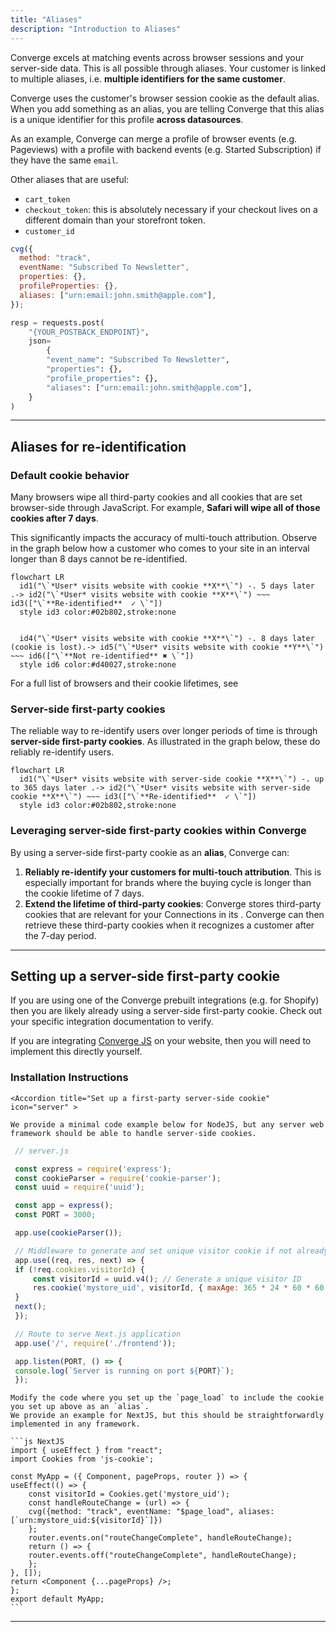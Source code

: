 ```yaml
---
title: "Aliases"
description: "Introduction to Aliases"
---
```



Converge excels at matching events across browser sessions and your server-side data. This is all possible through aliases. 
Your customer is linked to multiple aliases, i.e. **multiple identifiers for the same customer**. 

Converge uses the customer's browser session cookie as the default alias.
When you add something as an alias, you are telling Converge that this alias is a unique identifier for this profile **across datasources**. 

As an example, Converge can merge a profile of browser events (e.g. Pageviews) with a profile with backend events (e.g. Started Subscription) if they have the same `email`.

Other aliases that are useful:
- `cart_token`
- `checkout_token`: this is absolutely necessary if your checkout lives on a different domain than your storefront token.
- `customer_id`

<Accordion title="Code Examples" icon="code">
 <CodeGroup>

```javascript Converge Pixel - Javascript
cvg({
  method: "track",
  eventName: "Subscribed To Newsletter",
  properties: {},
  profileProperties: {},
  aliases: ["urn:email:john.smith@apple.com"],
});
```

```python Converge Webhook - Python
resp = requests.post(
    "{YOUR_POSTBACK_ENDPOINT}",
    json=
        {
        "event_name": "Subscribed To Newsletter",
        "properties": {},
        "profile_properties": {},
        "aliases": ["urn:email:john.smith@apple.com"],
    }
)
```


</CodeGroup>
</Accordion>

---

## Aliases for re-identification



### Default cookie behavior

Many browsers wipe all third-party cookies and all cookies that are set browser-side through JavaScript. 
For example, **Safari will wipe all of those cookies after 7 days**. 

This significantly impacts the accuracy of multi-touch attribution.
Observe in the graph below how a customer who comes to your site in an interval longer than 8 days cannot be re-identified.


```mermaid
flowchart LR
  id1("\`*User* visits website with cookie **X**\`") -. 5 days later .-> id2("\`*User* visits website with cookie **X**\`") ~~~ id3(["\`**Re-identified**  ✓ \`"])
  style id3 color:#02b802,stroke:none


  id4("\`*User* visits website with cookie **X**\`") -. 8 days later (cookie is lost).-> id5("\`*User* visits website with cookie **Y**\`") ~~~ id6(["\`**Not re-identified** ✖ \`"])
  style id6 color:#d40027,stroke:none

```

For a full list of browsers and their cookie lifetimes, see <OutboundLink linkText="here" linkTarget="https://www.cookiestatus.com/#current-status" />


### Server-side first-party cookies

The reliable way to re-identify users over longer periods of time is through **server-side first-party cookies**. 
As illustrated in the graph below, these do reliably re-identify users.


```mermaid
flowchart LR
  id1("\`*User* visits website with server-side cookie **X**\`") -. up to 365 days later .-> id2("\`*User* visits website with server-side cookie **X**\`") ~~~ id3(["\`**Re-identified**  ✓ \`"])
  style id3 color:#02b802,stroke:none

```


### Leveraging server-side first-party cookies within Converge

By using a server-side first-party cookie as an **alias**, Converge can:
1. **Reliably re-identify your customers for multi-touch attribution**. This is especially important for brands where the buying cycle is longer than the cookie lifetime of 7 days.
2. **Extend the lifetime of third-party cookies**: Converge stores third-party cookies that are relevant for your Connections in its <OutboundLink linkText="profile properties" linkTarget="https://learn.runconverge.com/sources/concepts/profile-properties"/>. Converge can then retrieve these third-party cookies when it recognizes a customer after the 7-day period.

---

## Setting up a server-side first-party cookie

If you are using one of the Converge prebuilt integrations (e.g. for Shopify) then you are likely already using a server-side first-party cookie.
Check out your specific integration documentation to verify.

If you are integrating [Converge JS](/sources/website-integrations/converge-pixel) on your website, then you will need to implement this directly yourself.

### Installation Instructions

<AccordionGroup>

    <Accordion title="Set up a first-party server-side cookie" icon="server" >
    
    We provide a minimal code example below for NodeJS, but any server web framework should be able to handle server-side cookies.

   <CodeGroup>
   
   ```js Node.JS Server
    // server.js

    const express = require('express');
    const cookieParser = require('cookie-parser');
    const uuid = require('uuid');

    const app = express();
    const PORT = 3000;

    app.use(cookieParser());

    // Middleware to generate and set unique visitor cookie if not already set
    app.use((req, res, next) => {
    if (!req.cookies.visitorId) {
        const visitorId = uuid.v4(); // Generate a unique visitor ID
        res.cookie('mystore_uid', visitorId, { maxAge: 365 * 24 * 60 * 60 * 1000, httpOnly: true });
    }
    next();
    });

    // Route to serve Next.js application
    app.use('/', require('./frontend'));

    app.listen(PORT, () => {
    console.log(`Server is running on port ${PORT}`);
    });
   ```
   </CodeGroup>
 

   </Accordion > 

   <Accordion title="Pass the cookie as an alias in all of your client-side ConvergeJS calls" icon="cookie" >
    
    Modify the code where you set up the `page_load` to include the cookie you set up above as an `alias`.
    We provide an example for NextJS, but this should be straightforwardly implemented in any framework.
    
    ```js NextJS
    import { useEffect } from "react";
    import Cookies from 'js-cookie';

    const MyApp = ({ Component, pageProps, router }) => {
    useEffect(() => {
        const visitorId = Cookies.get('mystore_uid');
        const handleRouteChange = (url) => {
        cvg({method: "track", eventName: "$page_load", aliases: [`urn:mystore_uid:${visitorId}`]})
        };
        router.events.on("routeChangeComplete", handleRouteChange);
        return () => {
        router.events.off("routeChangeComplete", handleRouteChange);
        };
    }, []);
    return <Component {...pageProps} />;
    };
    export default MyApp;
    ```

   </Accordion >
   </AccordionGroup>

---
